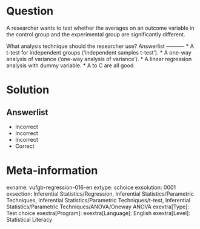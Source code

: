 Question
========

A researcher wants to test whether the averages on an outcome variable in the control group and the experimental group are significantly different.

What analysis technique should the researcher use? 
Answerlist
----------
* A t-test for independent groups ('independent samples t-test').
* A one-way analysis of variance ('one-way analysis of variance').
* A linear regression analysis with dummy variable.
* A to C are all good.


Solution
========

Answerlist
----------
* Incorrect
* Incorrect
* Incorrect
* Correct

Meta-information
================
exname: vufgb-regression-016-en
extype: schoice
exsolution: 0001
exsection: Inferential Statistics/Regression, Inferential Statistics/Parametric Techniques, Inferential Statistics/Parametric Techniques/t-test, Inferential Statistics/Parametric Techniques/ANOVA/Oneway ANOVA
exextra[Type]: Test choice
exextra[Program]: 
exextra[Language]: English
exextra[Level]: Statistical Literacy
